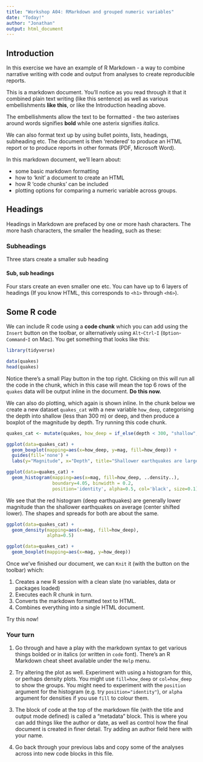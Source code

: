 ```yaml
---
title: "Workshop A04: RMarkdown and grouped numeric variables"
date: "Today!"
author: "Jonathan"
output: html_document
---
```


## Introduction

In this exercise we have an example of R Markdown - a way to combine narrative writing with code and output from analyses to create reproducible reports.

This is a markdown document. You'll notice as you read through it that it combined plain text writing (like this sentence) as well as various embellishments **like this**, or like the Introduction heading above.

The embellishments allow the text to be formatted - the two asterixes around words signifies **bold** while one asterix signifies *italics*.

We can also format text up by using bullet points, lists, headings, subheading etc. The document is then 'rendered' to produce an HTML report or to produce reports in other formats (PDF, Microsoft Word).

In this markdown document, we'll learn about:

 - some basic markdown formatting
 - how to 'knit' a document to create an HTML
 - how R 'code chunks' can be included
 - plotting options for comparing a numeric variable across groups.

## Headings

Headings in Markdown are prefaced by one or more hash characters. The more hash characters, the smaller the heading, such as these:

### Subheadings

Three stars create a smaller sub heading

#### Sub, sub headings

Four stars create an even smaller one etc. You can have up to 6 layers of headings (If you know HTML, this corresponds to `<h1>` through `<h6>`).

## Some R code

We can include R code using a **code chunk** which you can add using the `Insert` button on the toolbar, or alternatively using `Alt`-`Ctrl`-`I` (`Option`-`Command`-`I` on Mac). You get something that looks like this:

```r
library(tidyverse)

data(quakes)
head(quakes)
```

Notice there's a small Play button in the top right. Clicking on this will run all the code in the chunk, which in this case will mean the top 6 rows of the `quakes` data will be output inline in the document. **Do this now.**

We can also do plotting, which again is shown inline. In the chunk below we create a new dataset `quakes_cat` with a new variable `how_deep`, categorising the depth into shallow (less than 300 m) or deep, and then produce a boxplot of the magnitude by depth. Try running this code chunk.


```r
quakes_cat <- mutate(quakes, how_deep = if_else(depth < 300, "shallow", "deep"))

ggplot(data=quakes_cat) +
  geom_boxplot(mapping=aes(x=how_deep, y=mag, fill=how_deep)) +
  guides(fill='none') +
  labs(y="Magnitude", x="Depth", title="Shallower earthquakes are larger")
```

```r
ggplot(data=quakes_cat) +
  geom_histogram(mapping=aes(x=mag, fill=how_deep, ..density..),
                 boundary=4.05, binwidth = 0.2,
                 position='identity', alpha=0.5, col='black', size=0.1)
```

We see that the red histogram (deep earthquakes) are generally lower magnitude than the shallower earthquakes on average (center shifted lower). The shapes and spreads for both
are about the same.

```r
ggplot(data=quakes_cat) +
  geom_density(mapping=aes(x=mag, fill=how_deep),
               alpha=0.5)
```
```r
ggplot(data=quakes_cat) +
  geom_boxplot(mapping=aes(x=mag, y=how_deep))
```

Once we've finished our document, we can `Knit` it (with the button on the toolbar) which:

1. Creates a new R session with a clean slate (no variables, data or packages loaded)
2. Executes each R chunk in turn.
3. Converts the markdown formatted text to HTML.
4. Combines everything into a single HTML document.

Try this now!

### Your turn

1. Go through and have a play with the markdown syntax to get various things bolded or in italics (or written in `code` font). There's an R Markdown cheat sheet available under the `Help` menu.

2. Try altering the plot as well. Experiment with using a histogram for this, or perhaps density plots. You might use `fill=how_deep` or `col=how_deep` to show the groups. You might need to experiment with the `position` argument for the histogram (e.g. try `position="identity"`), or `alpha` argument for densities if you use `fill` to colour them.

3. The block of code at the top of the markdown file (with the title and output mode defined) is called a "metadata" block. This is where you can add things like the author or date, as well as control how the final document is created in finer detail. Try adding an author field here with your name.

4. Go back through your previous labs and copy some of the analyses across into new code blocks in this file.
